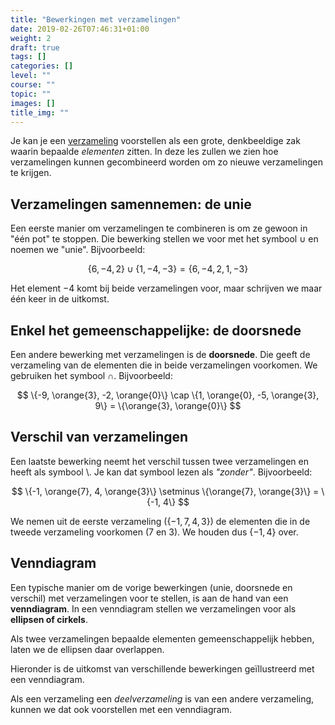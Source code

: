 ```yaml
---
title: "Bewerkingen met verzamelingen"
date: 2019-02-26T07:46:31+01:00
weight: 2
draft: true
tags: []
categories: []
level: ""
course: ""
topic: ""
images: []
title_img: ""
---
```


Je kan je een [verzameling](intro)
voorstellen als een grote, denkbeeldige zak waarin bepaalde _elementen_ zitten. In deze les zullen we zien hoe verzamelingen kunnen gecombineerd worden om zo nieuwe verzamelingen te krijgen.

## Verzamelingen samennemen: de unie

Een eerste manier om verzamelingen te combineren is om ze gewoon in "één pot" te stoppen. Die bewerking stellen we voor met het symbool $\cup$ en noemen we "unie". Bijvoorbeeld:


$$
\{6, -4, 2\} \cup \{1, -4, - 3\} = \{6, -4, 2, 1, -3\}
$$


Het element $-4$ komt bij beide verzamelingen voor, maar schrijven we maar één keer in de uitkomst.

## Enkel het gemeenschappelijke: de doorsnede

Een andere bewerking met verzamelingen is de **doorsnede**. Die geeft de verzameling van de elementen die in beide verzamelingen voorkomen. We gebruiken het symbool $\cap$. Bijvoorbeeld:


$$
\{-9, \orange{3}, -2, \orange{0}\} \cap \{1, \orange{0}, -5, \orange{3}, 9\} = \{\orange{3}, \orange{0}\}
$$


## Verschil van verzamelingen

Een laatste bewerking neemt het verschil tussen twee verzamelingen en heeft als symbool $\setminus$. Je kan dat symbool lezen als _"zonder"_. Bijvoorbeeld:


$$
\{-1, \orange{7}, 4, \orange{3}\} \setminus \{\orange{7}, \orange{3}\} = \{-1, 4\}
$$


We nemen uit de eerste verzameling ($\{-1, 7, 4, 3\}$) de elementen die in de tweede verzameling voorkomen ($7$ en $3$). We houden dus $\{-1, 4\}$ over.

## Venndiagram

Een typische manier om de vorige bewerkingen <Mute>(unie, doorsnede en verschil)</Mute>
met verzamelingen voor te stellen, is aan de hand van een **venndiagram**. In een venndiagram stellen we verzamelingen voor als **ellipsen of cirkels**.

Als twee verzamelingen bepaalde elementen gemeenschappelijk hebben, laten we de ellipsen daar overlappen.

Hieronder is de uitkomst van verschillende bewerkingen geïllustreerd met een venndiagram.

Als een verzameling een _deelverzameling_ is van een andere verzameling, kunnen we dat ook voorstellen met een venndiagram.

